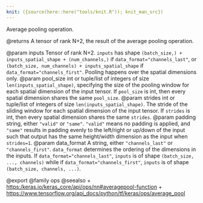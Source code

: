 ```yaml
---
knit: ({source(here::here("tools/knit.R")); knit_man_src})
---
```

Average pooling operation.

@returns
    A tensor of rank N+2, the result of the average pooling operation.

@param inputs Tensor of rank N+2. `inputs` has shape
    `(batch_size,) + inputs_spatial_shape + (num_channels,)` if
    `data_format="channels_last"`, or
    `(batch_size, num_channels) + inputs_spatial_shape` if
    `data_format="channels_first"`. Pooling happens over the spatial
    dimensions only.
@param pool_size int or tuple/list of integers of size
    `len(inputs_spatial_shape)`, specifying the size of the pooling
    window for each spatial dimension of the input tensor. If
    `pool_size` is int, then every spatial dimension shares the same
    `pool_size`.
@param strides int or tuple/list of integers of size
    `len(inputs_spatial_shape)`. The stride of the sliding window for
    each spatial dimension of the input tensor. If `strides` is int,
    then every spatial dimension shares the same `strides`.
@param padding string, either `"valid"` or `"same"`. `"valid"` means no
    padding is applied, and `"same"` results in padding evenly to the
    left/right or up/down of the input such that output has the
    same height/width dimension as the input when `strides=1`.
@param data_format A string, either `"channels_last"` or `"channels_first"`.
    `data_format` determines the ordering of the dimensions in the
    inputs. If `data_format="channels_last"`, `inputs` is of shape
    `(batch_size, ..., channels)` while if
    `data_format="channels_first"`, `inputs` is of shape
    `(batch_size, channels, ...)`.

@export
@family ops
@seealso
+ <https:/keras.io/keras_core/api/ops/nn#averagepool-function>
+ <https://www.tensorflow.org/api_docs/python/tf/keras/ops/average_pool>
